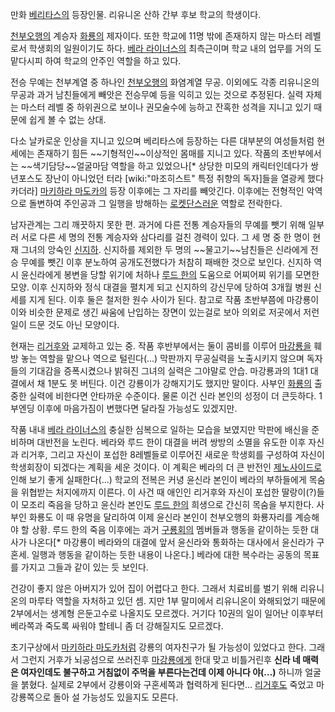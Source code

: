 만화 [[베리타스]]의 등장인물. 리유니온 산하 간부 후보 학교의 학생이다.

[[천부오행]]의 계승자 [[화룡]]의 제자이다. 또한 학교에 11명 밖에 존재하지 않는 마스터 레벨로서 학생회의 일원이기도 하다. [[베라 라이너스]]의 최측근이며 학교 내의 업무를 거의 도맡다시피 하여 학교의 안주인 역할을 하고 있다.

전승 무예는 천부계열 중 하나인 [[천부오행]]의 화염계열 무공. 이외에도 각종 리유니온의 무공과 과거 남친들에게 빼앗은 전승무예 등을 익히고 있는 것으로 추정된다. 실력 자체는 마스터 레벨 중 하위권으로 보이나 권모술수에 능하고 잔혹한 성격을 지니고 있기 때문에 쉽게 볼 수 없는 상대. 

다소 날카로운 인상을 지니고 있으며 베리타스에 등장하는 다른 대부분의 여성들처럼 현세에는 존재하기 힘든 ~~기형적인~~이상적인 몸매를 지니고 있다. 작품의 초반부에서는 ~~색기담당~~얼굴마담 역할을 하고 있었으나[* 상당한 미모의 캐릭터인데다가 쌍년포스도 장난이 아니었던 터라 [wiki:"마조히스트" 특정 취향의 독자]들을 열광케 했다 카더라] [[마키하라 마도카]]의 등장 이후에는 그 자리를 빼앗긴다. 이후에는 전형적인 악역으로 돌변하여 주인공과 그 일행을 방해하는 [[로켓단]]스러운 역할로 전락한다.

남자관계는 그리 깨끗하지 못한 편. 과거에 다른 전통 계승자들의 무예를 뺏기 위해 일부러 서로 다른 세 명의 전통 계승자와 삼다리를 걸친 경력이 있다. 그 세 명 중 한 명이 현재 그녀의 앙숙인 [[신지하]]. 신지하를 제외한 두 명의 ~~물고기~~남친들은 신라에게 전승 무예를 뺏긴 이후 분노하여 공개도전했다가 처참히 패배한 것으로 보인다. 신지하 역시 윤신라에게 봉변을 당할 위기에 처하나 [[루드 한]]의 도움으로 어찌어찌 위기를 모면한 모양. 이후 신지하와 정식 대결을 펼치게 되고 신지하의 강신무에 당하여 3개월 병원 신세를 지게 된다. 이후 둘은 철저한 원수 사이가 된다. 참고로 작품 초반부쯤에 마강룡이 이와 비슷한 문제로 생긴 싸움에 난입하는 장면이 있는걸로 보아 의외로 저곳에서 저런 일이 드문 것도 아닌 모양이다.

현재는 [[리거후]]와 교제하고 있는 중. 작품 후반부에서는 둘이 콤비를 이루어 [[마강룡]]을 훼방 놓는 역할을 맡으나 역으로 털린다(…) 막판까지 무공실력을 노출시키지 않으며 독자들의 기대감을 증폭시켰으나 밝혀진 그녀의 실력은 그야말로 안습. 마강룡과의 1대1 대결에서 채 1분도 못 버틴다. 이건 강룡이가 강해지기도 했지만 말이다. 사부인 [[화룡]]의 출중한 실력에 비한다면 안타까운 수준이다. 물론 이건 신라 본인의 성정이 더 큰듯하다. 1부엔딩 이후에 마음가짐이 변했다면 달라질 가능성도 있겠지만.

작품 내내 [[베라 라이너스]]의 충실한 심복으로 일하는 모습을 보였지만 막판에 배신을 준비하며 대반전을 노린다. 베라와 루드 한이 대결을 버려 쌍방의 소멸을 유도한 이후 자신과 리거후, 그리고 자신이 포섭한 8레벨들로 이루어진 새로운 학생회를 구성하여 자신이 학생회장이 되겠다는 계획을 세운 것이다. 이 계획은 베라의 더 큰 반전인 [[제노사이드]]로 인해 보기 좋게 실패한다(…) 학교의 전복은 커녕 윤신라 본인이 베라의 부하들에게 목숨을 위협받는 처지에까지 이른다. 이 사건 때 애인인 리거후와 자신이 포섭한 딸랑이(?)들이 모조리 죽음을 당하고 윤신라 본인도 [[루드 한]]의 희생으로 간신히 목숨을 부지한다. 사부인 화룡도 이 때 유명을 달리하여 이제 윤신라 본인이 천부오행의 화룡자리를 계승해야 할 상황. 루드 한의 죽음 이후에는 과거 [[구룡회]]의 멤버들과 행동을 같이하는 듯한 대사가 나온다[* 마강룡이 베라와의 대결에 앞서 윤신라와 통화하는 대사에서 윤신라가 구혼세. 일행과 행동을 같이하는 듯한 내용이 나온다.] 베라에 대한 복수라는 공동의 목표를 가지고 그들과 같이 있는 듯 보인다.

건강이 좋지 않은 아버지가 있어 집이 어렵다고 한다. 그래서 치료비를 벌기 위해 리유니온의 마루타 역할을 자처하고 있던 셈. 지만 1부 말미에서 리유니온이 와해되었기 때문에 2부에서는 생계형 은둔고수로 나올지도 모르겠다. 거기다 10권의 일이 일어난 이후부터 베라쪽과 죽도록 싸워야 할테니 좀 더 강해질지도 모르겠다.

초기구상에서 [[마키하라 마도카]]처럼 강룡의 여자친구가 될 가능성이 있었다고 한다. 그래서 그런지 거후가 뇌공섬으로 쓰러진후 [[마강룡]]에게 한대 맞고 비틀거린후  '''신라 네 매력은 여자인데도 불구하고 거침없이 주먹을 부른다는건데 이제 아니다 야(…)''' 하니까 얼굴을 붉혔다. 실제로 2부에서 강룡이와 구혼세쪽과 협력하게 된다면… [[리거후]]도 죽었고 마강룡쪽으로 돌아 설 가능성도 있을지도 모른다.
